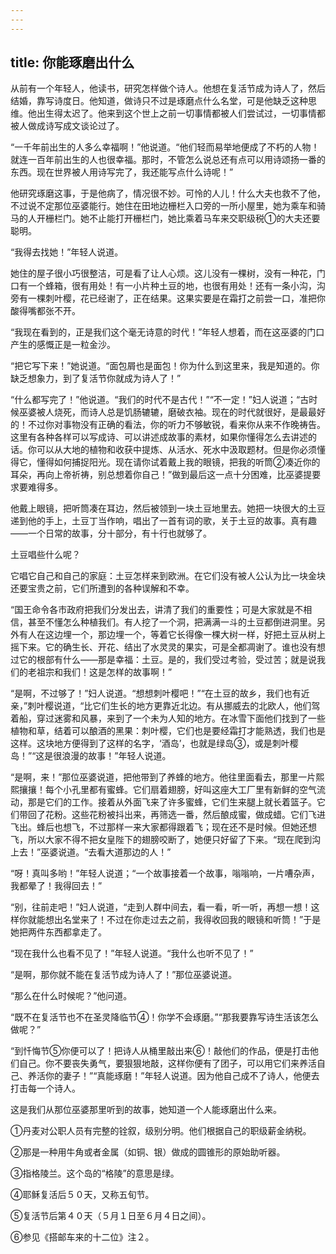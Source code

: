 ```yaml
---
---
---
```

title: 你能琢磨出什么
---




从前有一个年轻人，他读书，研究怎样做个诗人。他想在复活节成为诗人了，然后结婚，靠写诗度日。他知道，做诗只不过是琢磨点什么名堂，可是他缺乏这种思维。他出生得太迟了。他来到这个世上之前一切事情都被人们尝试过，一切事情都被人做成诗写成文谈论过了。

“一千年前出生的人多么幸福啊！”他说道。“他们轻而易举地便成了不朽的人物！就连一百年前出生的人也很幸福。那时，不管怎么说总还有点可以用诗颂扬一番的东西。现在世界被人用诗写完了，我还能写点什么诗呢！”

他研究琢磨这事，于是他病了，情况很不妙。可怜的人儿！什么大夫也救不了他，不过说不定那位巫婆能行。她住在田地边栅栏入口旁的一所小屋里，她为乘车和骑马的人开栅栏门。她不止能打开栅栏门，她比乘着马车来交职级税①的大夫还要聪明。

“我得去找她！”年轻人说道。

她住的屋子很小巧很整洁，可是看了让人心烦。这儿没有一棵树，没有一种花，门口有一个蜂箱，很有用处！有一小片种土豆的地，也很有用处！还有一条小沟，沟旁有一棵刺叶樱，花已经谢了，正在结果。这果实要是在霜打之前尝一口，准把你酸得嘴都张不开。

“我现在看到的，正是我们这个毫无诗意的时代！”年轻人想着，而在这巫婆的门口产生的感慨正是一粒金沙。

“把它写下来！”她说道。“面包屑也是面包！你为什么到这里来，我是知道的。你缺乏想象力，到了复活节你就成为诗人了！”

“什么都写完了！”他说道。“我们的时代不是古代！”“不一定！”妇人说道；“古时候巫婆被人烧死，而诗人总是饥肠辘辘，磨破衣袖。现在的时代就很好，是最最好的！不过你对事物没有正确的看法，你的听力不够敏锐，看来你从来不作晚祷告。这里有各种各样可以写成诗、可以讲述成故事的素材，如果你懂得怎么去讲述的话。你可以从大地的植物和收获中提炼、从活水、死水中汲取题材。但是你必须懂得它，懂得如何捕捉阳光。现在请你试着戴上我的眼镜，把我的听筒②凑近你的耳朵，再向上帝祈祷，别总想着你自己！”做到最后这一点十分困难，比巫婆提要求要难得多。

他戴上眼镜，把听筒凑在耳边，然后被领到一块土豆地里去。她把一块很大的土豆递到他的手上，土豆丁当作响，唱出了一首有词的歌，关于土豆的故事。真有趣——一个日常的故事，分十部分，有十行也就够了。

土豆唱些什么呢？

它唱它自己和自己的家庭：土豆怎样来到欧洲。在它们没有被人公认为比一块金块还要宝贵之前，它们所遭到的各种误解和不幸。

“国王命令各市政府把我们分发出去，讲清了我们的重要性；可是大家就是不相信，甚至不懂怎么种植我们。有人挖了一个洞，把满满一斗的土豆都倒进洞里。另外有人在这边埋一个，那边埋一个，等着它长得像一棵大树一样，好把土豆从树上摇下来。它的确生长、开花、结出了水灵灵的果实，可是全都凋谢了。谁也没有想过它的根部有什么——那是幸福：土豆。是的，我们受过考验，受过苦；就是说我们的老祖宗和我们！这是怎样的故事啊！”

“是啊，不过够了！”妇人说道。“想想刺叶樱吧！”“在土豆的故乡，我们也有近亲，”刺叶樱说道，“比它们生长的地方更靠近北边。有从挪威去的北欧人，他们驾着船，穿过迷雾和风暴，来到了一个未为人知的地方。在冰雪下面他们找到了一些植物和草，结着可以酿酒的黑果：刺叶樱，它们也是要经霜打才能熟透，我们也是这样。这块地方便得到了这样的名字，‘酒岛’，也就是绿岛③，或是刺叶樱岛！”“这是很浪漫的故事！”年轻人说道。

“是啊，来！”那位巫婆说道，把他带到了养蜂的地方。他往里面看去，那里一片熙熙攘攘！每个小孔里都有蜜蜂。它们扇着翅膀，好叫这座大工厂里有新鲜的空气流动，那是它们的工作。接着从外面飞来了许多蜜蜂，它们生来腿上就长着篮子。它们带回了花粉。这些花粉被抖出来，再筛选一番，然后酿成蜜，做成蜡。它们飞进飞出。蜂后也想飞，不过那样一来大家都得跟着飞；现在还不是时候。但她还想飞，所以大家不得不把女皇陛下的翅膀咬断了，她便只好留了下来。“现在爬到沟上去！”巫婆说道。“去看大道那边的人！”

“呀！真叫多哟！”年轻人说道；“一个故事接着一个故事，嗡嗡响，一片嘈杂声，我都晕了！我得回去！”

“别，往前走吧！”妇人说道，“走到人群中间去，看一看，听一听，再想一想！这样你就能想出名堂来了！不过在你走过去之前，我得收回我的眼镜和听筒！”于是她把两件东西都拿走了。

“现在我什么也看不见了！”年轻人说道。“我什么也听不见了！”

“是啊，那你就不能在复活节成为诗人了！”那位巫婆说道。

“那么在什么时候呢？”他问道。

“既不在复活节也不在圣灵降临节④！你学不会琢磨。”“那我要靠写诗生活该怎么做呢？”

“到忏悔节⑤你便可以了！把诗人从桶里敲出来⑥！敲他们的作品，便是打击他们自己。你不要丧失勇气，要狠狠地敲，这样你便有了团子，可以用它们来养活自己、养活你的妻子！”“真能琢磨！”年轻人说道。因为他自己成不了诗人，他便去打击每一个诗人。

这是我们从那位巫婆那里听到的故事，她知道一个人能琢磨出什么来。

①丹麦对公职人员有完整的铨叙，级别分明。他们根据自己的职级薪金纳税。

②那是一种用牛角或者金属（如铜、银）做成的圆锥形的原始助听器。

③指格陵兰。这个岛的“格陵”的意思是绿。

④耶稣复活后５０天，又称五旬节。

⑤复活节后第４０天（５月１日至６月４日之间）。

⑥参见《搭邮车来的十二位》注２。